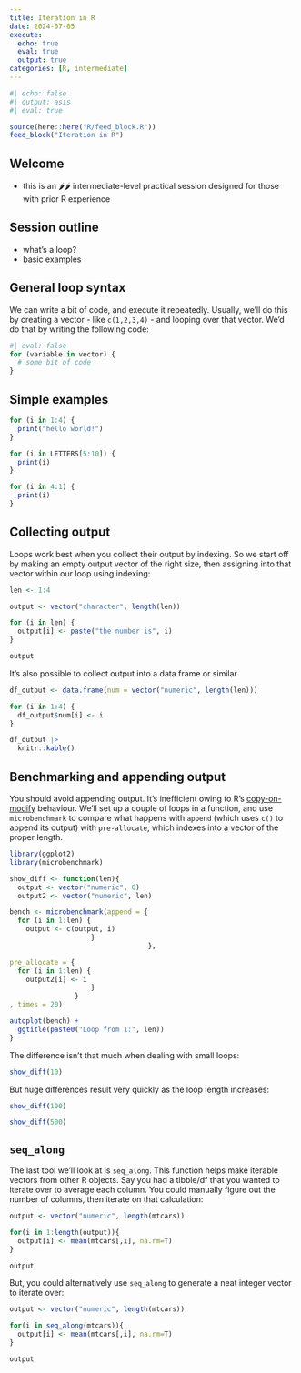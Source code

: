 ---
title: Iteration in R
date: 2024-07-05
execute: 
  echo: true
  eval: true
  output: true
categories: [R, intermediate]
---


```{r}
#| echo: false
#| output: asis
#| eval: true

source(here::here("R/feed_block.R"))
feed_block("Iteration in R")

```

## Welcome
-   this is an 🌶🌶 intermediate-level practical session designed for those with prior R experience


## Session outline
- what's a loop?
- basic examples

## General loop syntax

We can write a bit of code, and execute it repeatedly. Usually, we'll do this by creating a vector - like `c(1,2,3,4)` - and looping over that vector. We'd do that by writing the following code:

```{r}
#| eval: false
for (variable in vector) {
  # some bit of code
}
```

## Simple examples
```{r}

for (i in 1:4) {
  print("hello world!")
}

for (i in LETTERS[5:10]) {
  print(i)
}

for (i in 4:1) {
  print(i)
}
```

## Collecting output

Loops work best when you collect their output by indexing. So we start off by making an empty output vector of the right size, then assigning into that vector within our loop using indexing:

```{r}
len <- 1:4

output <- vector("character", length(len))

for (i in len) {
  output[i] <- paste("the number is", i)
}

output
```

It's also possible to collect output into a data.frame or similar

```{r}
df_output <- data.frame(num = vector("numeric", length(len)))

for (i in 1:4) {
  df_output$num[i] <- i
}

df_output |>
  knitr::kable()
```

## Benchmarking and appending output

You should avoid appending output. It's inefficient owing to R's [copy-on-modify](https://adv-r.hadley.nz/names-values.html#copy-on-modify) behaviour. We'll set up a couple of loops in a function, and use `microbenchmark` to compare what happens with `append` (which uses `c()` to append its output) with `pre-allocate`, which indexes into a vector of the proper length.


```{r}
library(ggplot2)
library(microbenchmark)

show_diff <- function(len){
  output <- vector("numeric", 0)
  output2 <- vector("numeric", len)

bench <- microbenchmark(append = {
  for (i in 1:len) {
    output <- c(output, i)
                    }
                                  },

pre_allocate = {
  for (i in 1:len) {
    output2[i] <- i
                    }
                }
, times = 20)

autoplot(bench) +
  ggtitle(paste0("Loop from 1:", len))
}

```


The difference isn't that much when dealing with small loops:

```{r}
show_diff(10)
```

But huge differences result very quickly as the loop length increases:

```{r}
show_diff(100)
```

```{r}
show_diff(500)
```
## `seq_along`

The last tool we'll look at is `seq_along`. This function helps make iterable vectors from other R objects. Say you had a tibble/df that you wanted to iterate over to average each column. You could manually figure out the number of columns, then iterate on that calculation:

```{r}
output <- vector("numeric", length(mtcars))

for(i in 1:length(output)){
  output[i] <- mean(mtcars[,i], na.rm=T)
}

output
```

But, you could alternatively use `seq_along` to generate a neat integer vector to iterate over:

```{r}
output <- vector("numeric", length(mtcars))

for(i in seq_along(mtcars)){
  output[i] <- mean(mtcars[,i], na.rm=T)
}

output

```

